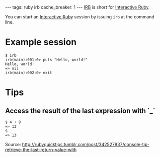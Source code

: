 ---
tags: ruby irb
cache_breaker: 1
---
[[IRB]] is short for [[Interactive Ruby]].

You can start an [[Interactive Ruby]] session by issuing <tt>irb</tt> at the command line.

= Example session =

<pre>$ irb
irb(main):001:0> puts "Hello, world!"
Hello, world!
=> nil
irb(main):002:0> exit</pre>

= Tips =

== Access the result of the last expression with `_` ==

<pre>$ 4 + 9
=> 13
$ _
=> 13</pre>

Source: http://rubyquicktips.tumblr.com/post/342527837/console-tip-retrieve-the-last-return-value-with
